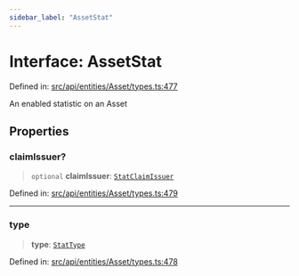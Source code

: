 ```yaml
---
sidebar_label: "AssetStat"
---
```


# Interface: AssetStat

Defined in: [src/api/entities/Asset/types.ts:477](https://github.com/PolymeshAssociation/polymesh-sdk/blob/bee6a2fe7a8ce5db42a6982e793782182cde2153/src/api/entities/Asset/types.ts#L477)

An enabled statistic on an Asset

## Properties

### claimIssuer?

> `optional` **claimIssuer**: [`StatClaimIssuer`](../../../types/interfaces/StatClaimIssuer.mdx)

Defined in: [src/api/entities/Asset/types.ts:479](https://github.com/PolymeshAssociation/polymesh-sdk/blob/bee6a2fe7a8ce5db42a6982e793782182cde2153/src/api/entities/Asset/types.ts#L479)

***

### type

> **type**: [`StatType`](../../../types/enumerations/StatType.mdx)

Defined in: [src/api/entities/Asset/types.ts:478](https://github.com/PolymeshAssociation/polymesh-sdk/blob/bee6a2fe7a8ce5db42a6982e793782182cde2153/src/api/entities/Asset/types.ts#L478)
